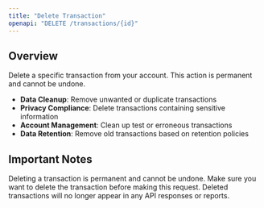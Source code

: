 ```yaml
---
title: "Delete Transaction"
openapi: "DELETE /transactions/{id}"
---
```


## Overview

Delete a specific transaction from your account. This action is permanent and cannot be undone.


- **Data Cleanup**: Remove unwanted or duplicate transactions
- **Privacy Compliance**: Delete transactions containing sensitive information
- **Account Management**: Clean up test or erroneous transactions
- **Data Retention**: Remove old transactions based on retention policies

## Important Notes

<Warning>
Deleting a transaction is permanent and cannot be undone. Make sure you want to delete the transaction before making this request.
</Warning>

<Note>
Deleted transactions will no longer appear in any API responses or reports.
</Note>
